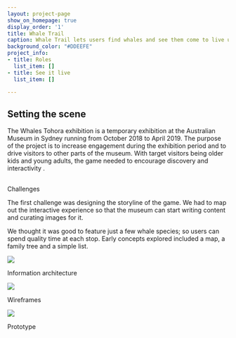 ```yaml
---
layout: project-page
show_on_homepage: true
display_order: '1'
title: Whale Trail
caption: Whale Trail lets users find whales and see them come to live using AR technology.
background_color: "#DDEEFE"
project_info:
- title: Roles
  list_item: []
- title: See it live
  list_item: []

---
```

## Setting the scene

The Whales Tohora exhibition is a temporary exhibition at the Australian Museum in Sydney running from October 2018 to April 2019. The purpose of the project is to increase engagement during the exhibition period and to drive visitors to other parts of the museum. With target visitors being older kids and young adults, the game needed to encourage discovery and interactivity .

## 

Challenges

The first challenge was designing the storyline of the game. We had to map out the interactive experience so that the museum can start writing content and curating images for it.

We thought it was good to feature just a few whale species; so users can spend quality time at each stop. Early concepts explored included a map, a family tree and a simple list.

![](/static/whale_ia.png)

Information architecture

![](/static/whale_wire.png)

Wireframes

![](/static/whale_proto.gif)

Prototype